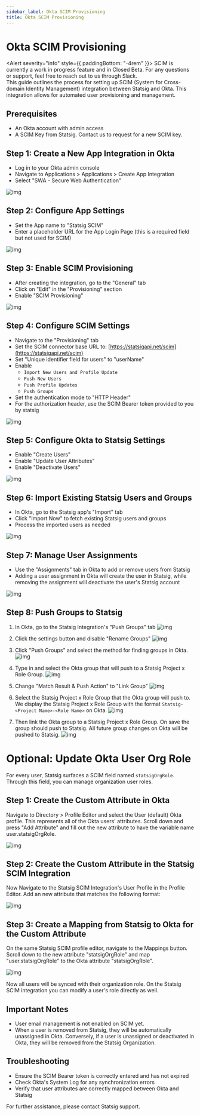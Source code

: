```yaml
---
sidebar_label: Okta SCIM Provisioning
title: Okta SCIM Provisioning
---
```



# Okta SCIM Provisioning

<Alert severity="info" style={{ paddingBottom: "-4rem" }}>
  <AlertTitle>
    SCIM is currently a work in progress feature and in Closed Beta.
  </AlertTitle>
  For any questions or support, feel free to reach out to us through Slack.
</Alert>
<br />
This guide outlines the process for setting up SCIM (System for Cross-domain
Identity Management) integration between Statsig and Okta. This integration
allows for automated user provisioning and management.

## Prerequisites

- An Okta account with admin access
- A SCIM Key from Statsig. Contact us to request for a new SCIM key.

## Step 1: Create a New App Integration in Okta

- Log in to your Okta admin console
- Navigate to Applications > Applications > Create App Integration
- Select "SWA - Secure Web Authentication"

![img](/img/okta_scim_steps/step1-create-new-custom-integration.png)

## Step 2: Configure App Settings

- Set the App name to "Statsig SCIM"
- Enter a placeholder URL for the App Login Page (this is a required field but not used for SCIM)

![img](/img/okta_scim_steps/step2-configure-app-settings.png)

## Step 3: Enable SCIM Provisioning

- After creating the integration, go to the "General" tab
- Click on "Edit" in the "Provisioning" section
- Enable "SCIM Provisioning"

![img](/img/okta_scim_steps/step3-enable-scim.png)

## Step 4: Configure SCIM Settings

- Navigate to the "Provisioning" tab
- Set the SCIM connector base URL to: [https://statsigapi.net/scim](https://statsigapi.net/scim)
- Set "Unique identifier field for users" to "userName"
- Enable
  - `Import New Users and Profile Update`
  - `Push New Users`
  - `Push Profile Updates`
  - `Push Groups`
- Set the authentication mode to "HTTP Header"
- For the authorization header, use the SCIM Bearer token provided to you by statsig

![img](/img/okta_scim_steps/step4.png)

## Step 5: Configure Okta to Statsig Settings

- Enable "Create Users"
- Enable "Update User Attributes"
- Enable "Deactivate Users"

![img](/img/okta_scim_steps/step5-configure-okta-to-statsig-settings.png)

## Step 6: Import Existing Statsig Users and Groups

- In Okta, go to the Statsig app's "Import" tab
- Click "Import Now" to fetch existing Statsig users and groups
- Process the imported users as needed

![img](/img/okta_scim_steps/step6-import-existing-users.png)

## Step 7: Manage User Assignments

- Use the "Assignments" tab in Okta to add or remove users from Statsig
- Adding a user assignment in Okta will create the user in Statsig, while removing the assignment will deactivate the user's Statsig account

![img](/img/okta_scim_steps/step7-manage-user-assignments.png)

## Step 8: Push Groups to Statsig

1. In Okta, go to the Statsig Integration's "Push Groups" tab
   ![img](/img/okta_scim_steps/step8-push-groups-1.png)

2. Click the settings button and disable "Rename Groups"
   ![img](/img/okta_scim_steps/step8-push-groups-2.png)

3. Click "Push Groups" and select the method for finding groups in Okta.
   ![img](/img/okta_scim_steps/step8-push-groups-3.png)

4. Type in and select the Okta group that will push to a Statsig Project x Role Group.
   ![img](/img/okta_scim_steps/step8-push-groups-4.png)

5. Change "Match Result & Push Action" to "Link Group"
   ![img](/img/okta_scim_steps/step8-push-groups-5.png)

6. Select the Statsig Project x Role Group that the Okta group will push to. We display the Statsig Project x Role Group with the format `Statsig-<Project Name>-<Role Name>` on Okta.
   ![img](/img/okta_scim_steps/step8-push-groups-6.png)

7. Then link the Okta group to a Statsig Project x Role Group. On save the group should push to Statsig. All future group changes on Okta will be pushed to Statsig.
   ![img](/img/okta_scim_steps/step8-push-groups-7.png)

# Optional: Update Okta User Org Role

For every user, Statsig surfaces a SCIM field named `statsigOrgRole`. Through this field, you can manage organization user roles.

## Step 1: Create the Custom Attribute in Okta

Navigate to Directory > Profile Editor and select the User (default) Okta profile. This represents all of the Okta users' attributes.
Scroll down and press "Add Attribute" and fill out the new attribute to have the variable name user.statsigOrgRole.

![img](/img/okta_scim_steps/org_steps/step1.png)

## Step 2: Create the Custom Attribute in the Statsig SCIM Integration

Now Navigate to the Statsig SCIM Integration's User Profile in the Profile Editor.
Add an new attribute that matches the following format:

![img](/img/okta_scim_steps/org_steps/step2.png)

## Step 3: Create a Mapping from Statsig to Okta for the Custom Attribute

On the same Statsig SCIM profile editor, navigate to the Mappings button.
Scroll down to the new attribute "statsigOrgRole" and map "user.statsigOrgRole" to the Okta attribute "statsigOrgRole".

![img](/img/okta_scim_steps/org_steps/step3.png)

Now all users will be synced with their organization role. On the Statsig SCIM integration you can modify a user's role directly as well.

## Important Notes

- User email management is not enabled on SCIM yet.
- When a user is removed from Statsig, they will be automatically unassigned in Okta. Conversely, if a user is unassigned or deactivated in Okta, they will be removed from the Statsig Organization.

## Troubleshooting

- Ensure the SCIM Bearer token is correctly entered and has not expired
- Check Okta's System Log for any synchronization errors
- Verify that user attributes are correctly mapped between Okta and Statsig

For further assistance, please contact Statsig support.
